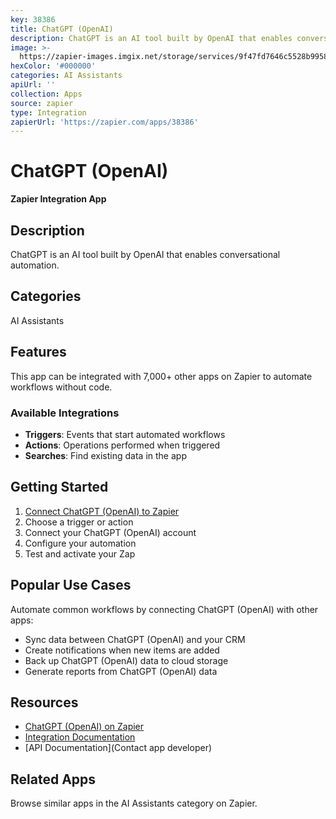 ```yaml
---
key: 38386
title: ChatGPT (OpenAI)
description: ChatGPT is an AI tool built by OpenAI that enables conversational automation.
image: >-
  https://zapier-images.imgix.net/storage/services/9f47fd7646c5528b9958da1a86893a05.png?auto=format%2Ccompress&ixlib=python-3.0.0&q=50
hexColor: '#000000'
categories: AI Assistants
apiUrl: ''
collection: Apps
source: zapier
type: Integration
zapierUrl: 'https://zapier.com/apps/38386'
---
```

# ChatGPT (OpenAI)

**Zapier Integration App**

## Description

ChatGPT is an AI tool built by OpenAI that enables conversational automation.

## Categories

AI Assistants

## Features

This app can be integrated with 7,000+ other apps on Zapier to automate workflows without code.

### Available Integrations

- **Triggers**: Events that start automated workflows
- **Actions**: Operations performed when triggered
- **Searches**: Find existing data in the app

## Getting Started

1. [Connect ChatGPT (OpenAI) to Zapier](https://zapier.com/apps/38386)
2. Choose a trigger or action
3. Connect your ChatGPT (OpenAI) account
4. Configure your automation
5. Test and activate your Zap

## Popular Use Cases

Automate common workflows by connecting ChatGPT (OpenAI) with other apps:

- Sync data between ChatGPT (OpenAI) and your CRM
- Create notifications when new items are added
- Back up ChatGPT (OpenAI) data to cloud storage
- Generate reports from ChatGPT (OpenAI) data

## Resources

- [ChatGPT (OpenAI) on Zapier](https://zapier.com/apps/38386)
- [Integration Documentation](https://zapier.com/apps/38386/integrations)
- [API Documentation](Contact app developer)

## Related Apps

Browse similar apps in the AI Assistants category on Zapier.
